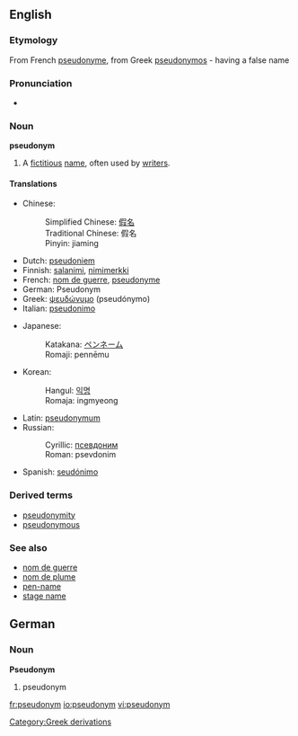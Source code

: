 ==English==

===Etymology===
From French [[pseudonyme]], from Greek [[pseudonymos]] - having a false name

===Pronunciation===
*{{audio|en-us-pseudonym.ogg|Audio (US)}}

===Noun===
'''pseudonym'''

# A [[fictitious]] [[name]], often used by [[writer]]s.

====Translations====
{{top}}

*Chinese: 
*:Simplified Chinese: [[假名]]
*:Traditional Chinese: 假名
*:Pinyin: jiaming
*Dutch: [[pseudoniem]]
*Finnish: [[salanimi]], [[nimimerkki]]
*French: [[nom de guerre]], [[pseudonyme]]
*German: Pseudonym {{n}}
*Greek: [[ψευδώνυμο]] (pseudónymo) {{n}}
*Italian: [[pseudonimo]] {{m}}
{{mid}}
*Japanese: 
*:Katakana: [[ペンネーム]]
*:Romaji: pennēmu
*Korean:
*:Hangul: [[익명]]
*:Romaja: ingmyeong
*Latin: [[pseudonymum]] {{n}}
*Russian: 
*:Cyrillic: [[псевдоним]]
*:Roman: psevdonim
*Spanish: [[seudónimo]]
{{bottom}}

===Derived terms===
*[[pseudonymity]]
*[[pseudonymous]]

===See also===
*[[nom de guerre]]
*[[nom de plume]]
*[[pen-name]]
*[[stage name]]

==German==
===Noun===
'''Pseudonym''' {{n}}

# pseudonym

[[Category:Greek derivations]]

[[fr:pseudonym]]
[[io:pseudonym]]
[[vi:pseudonym]]